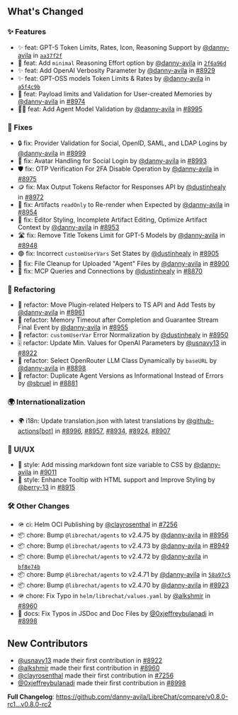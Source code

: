 ## What's Changed

### ✨ Features

- ✨ feat: GPT-5 Token Limits, Rates, Icon, Reasoning Support by [@danny-avila](https://github.com/danny-avila) in [`aa37f2f`](https://github.com/danny-avila/LibreChat/commit/aa37f2fb1eafad98b3071bf40b67c7b19ef0b5f2)
- 🧠 feat: Add `minimal` Reasoning Effort option by [@danny-avila](https://github.com/danny-avila) in [`2f6a96d`](https://github.com/danny-avila/LibreChat/commit/2f6a96dbdc8e8e1b6ecaeee8a717f34c9f0c3eab)
- ✨ feat: Add OpenAI Verbosity Parameter by [@danny-avila](https://github.com/danny-avila) in [#8929](https://github.com/danny-avila/LibreChat/pull/8929)
- ✨ feat: GPT-OSS models Token Limits & Rates by [@danny-avila](https://github.com/danny-avila) in [`a5f4c9b`](https://github.com/danny-avila/LibreChat/commit/a5f4c9be9c5d11b93a7b61c76b9e1f4a3d8a4e6f)
- 🛂 feat: Payload limits and Validation for User-created Memories by [@danny-avila](https://github.com/danny-avila) in [#8974](https://github.com/danny-avila/LibreChat/pull/8974)
- 🧑‍💼 feat: Add Agent Model Validation by [@danny-avila](https://github.com/danny-avila) in [#8995](https://github.com/danny-avila/LibreChat/pull/8995)

### 🐛 Fixes

- 🔒 fix: Provider Validation for Social, OpenID, SAML, and LDAP Logins by [@danny-avila](https://github.com/danny-avila) in [#8999](https://github.com/danny-avila/LibreChat/pull/8999)
- 📸 fix: Avatar Handling for Social Login by [@danny-avila](https://github.com/danny-avila) in [#8993](https://github.com/danny-avila/LibreChat/pull/8993)
- 🛡️ fix: OTP Verification For 2FA Disable Operation by [@danny-avila](https://github.com/danny-avila) in [#8975](https://github.com/danny-avila/LibreChat/pull/8975)
- 🪙 fix: Max Output Tokens Refactor for Responses API by [@dustinhealy](https://github.com/dustinhealy) in [#8972](https://github.com/danny-avila/LibreChat/pull/8972)
- 🔮 fix: Artifacts `readOnly` to Re-render when Expected by [@danny-avila](https://github.com/danny-avila) in [#8954](https://github.com/danny-avila/LibreChat/pull/8954)
- 🧪 fix: Editor Styling, Incomplete Artifact Editing, Optimize Artifact Context by [@danny-avila](https://github.com/danny-avila) in [#8953](https://github.com/danny-avila/LibreChat/pull/8953)
- 🛣️ fix: Remove Title Tokens Limit for GPT-5 Models by [@danny-avila](https://github.com/danny-avila) in [#8948](https://github.com/danny-avila/LibreChat/pull/8948)
- 🟢 fix: Incorrect `customUserVars` Set States by [@dustinhealy](https://github.com/dustinhealy) in [#8905](https://github.com/danny-avila/LibreChat/pull/8905)
- 📂 fix: File Cleanup for Uploaded "Agent" Files by [@danny-avila](https://github.com/danny-avila) in [#8900](https://github.com/danny-avila/LibreChat/pull/8900)
- 🔧 fix: MCP Queries and Connections by [@dustinhealy](https://github.com/dustinhealy) in [#8870](https://github.com/danny-avila/LibreChat/pull/8870)

### 🔧 Refactoring

- 🔧 refactor: Move Plugin-related Helpers to TS API and Add Tests by [@danny-avila](https://github.com/danny-avila) in [#8961](https://github.com/danny-avila/LibreChat/pull/8961)
- 🧠 refactor: Memory Timeout after Completion and Guarantee Stream Final Event by [@danny-avila](https://github.com/danny-avila) in [#8955](https://github.com/danny-avila/LibreChat/pull/8955)
- 🔧 refactor: `customUserVar` Error Normalization by [@dustinhealy](https://github.com/dustinhealy) in [#8950](https://github.com/danny-avila/LibreChat/pull/8950)
- 🎚️ refactor: Update Min. Values for OpenAI Parameters by [@usnavy13](https://github.com/usnavy13) in [#8922](https://github.com/danny-avila/LibreChat/pull/8922)
- 🔄 refactor: Select OpenRouter LLM Class Dynamically by `baseURL` by [@danny-avila](https://github.com/danny-avila) in [#8898](https://github.com/danny-avila/LibreChat/pull/8898)
- 🥞 refactor: Duplicate Agent Versions as Informational Instead of Errors by [@sbruel](https://github.com/sbruel) in [#8881](https://github.com/danny-avila/LibreChat/pull/8881)

### 🌍 Internationalization

- 🌍 i18n: Update translation.json with latest translations by [@github-actions[bot]](https://github.com/apps/github-actions) in [#8996](https://github.com/danny-avila/LibreChat/pull/8996), [#8957](https://github.com/danny-avila/LibreChat/pull/8957), [#8934](https://github.com/danny-avila/LibreChat/pull/8934), [#8924](https://github.com/danny-avila/LibreChat/pull/8924), [#8907](https://github.com/danny-avila/LibreChat/pull/8907)

### 🎨 UI/UX

- 🎨 style: Add missing markdown font size variable to CSS by [@danny-avila](https://github.com/danny-avila) in [#9011](https://github.com/danny-avila/LibreChat/pull/9011)
- 💬 style: Enhance Tooltip with HTML support and Improve Styling by [@berry-13](https://github.com/berry-13) in [#8915](https://github.com/danny-avila/LibreChat/pull/8915)

### 🛠️ Other Changes

- 🪖 ci: Helm OCI Publishing by [@clayrosenthal](https://github.com/clayrosenthal) in [#7256](https://github.com/danny-avila/LibreChat/pull/7256)
- 📦 chore: Bump `@librechat/agents` to v2.4.75 by [@danny-avila](https://github.com/danny-avila) in [#8956](https://github.com/danny-avila/LibreChat/pull/8956)
- 📦 chore: Bump `@librechat/agents` to v2.4.73 by [@danny-avila](https://github.com/danny-avila) in [#8949](https://github.com/danny-avila/LibreChat/pull/8949)
- 📦 chore: Bump `@librechat/agents` to v2.4.72 by [@danny-avila](https://github.com/danny-avila) in [`bf8e74b`](https://github.com/danny-avila/LibreChat/commit/bf8e74b9f6a9845dae14ca7e3b4b85b7a0f8e3c5)
- 📦 chore: Bump `@librechat/agents` to v2.4.71 by [@danny-avila](https://github.com/danny-avila) in [`58a97c5`](https://github.com/danny-avila/LibreChat/commit/58a97c54ee01e3c8afb3f41aacf7e5dd62e23419)
- 📦 chore: Bump `@librechat/agents` to v2.4.70 by [@danny-avila](https://github.com/danny-avila) in [#8923](https://github.com/danny-avila/LibreChat/pull/8923)
- 🪖 chore: Fix Typo in `helm/librechat/values.yaml` by [@alkshmir](https://github.com/alkshmir) in [#8960](https://github.com/danny-avila/LibreChat/pull/8960)
- 📑 docs: Fix Typos in JSDoc and Doc Files by [@0xjeffreybulanadi](https://github.com/0xjeffreybulanadi) in [#8998](https://github.com/danny-avila/LibreChat/pull/8998)

## New Contributors

- [@usnavy13](https://github.com/usnavy13) made their first contribution in [#8922](https://github.com/danny-avila/LibreChat/pull/8922)
- [@alkshmir](https://github.com/alkshmir) made their first contribution in [#8960](https://github.com/danny-avila/LibreChat/pull/8960)
- [@clayrosenthal](https://github.com/clayrosenthal) made their first contribution in [#7256](https://github.com/danny-avila/LibreChat/pull/7256)
- [@0xjeffreybulanadi](https://github.com/0xjeffreybulanadi) made their first contribution in [#8998](https://github.com/danny-avila/LibreChat/pull/8998)

**Full Changelog**: https://github.com/danny-avila/LibreChat/compare/v0.8.0-rc1...v0.8.0-rc2
